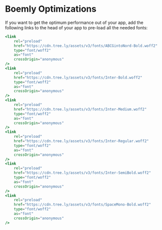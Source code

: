 <Meta title="Optimizations" />

# Boemly Optimizations

If you want to get the optimum performance out of your app, add the following links to the head of
your app to pre-load all the needed fonts:

```jsx
<link
    rel="preload"
    href="https://cdn.tree.ly/assets/v3/fonts/ABCGintoNord-Bold.woff2"
    type="font/woff2"
    as="font"
    crossOrigin="anonymous"
/>
<link
    rel="preload"
    href="https://cdn.tree.ly/assets/v3/fonts/Inter-Bold.woff2"
    type="font/woff2"
    as="font"
    crossOrigin="anonymous"
/>
<link
    rel="preload"
    href="https://cdn.tree.ly/assets/v3/fonts/Inter-Medium.woff2"
    type="font/woff2"
    as="font"
    crossOrigin="anonymous"
/>
<link
    rel="preload"
    href="https://cdn.tree.ly/assets/v3/fonts/Inter-Regular.woff2"
    type="font/woff2"
    as="font"
    crossOrigin="anonymous"
/>
<link
    rel="preload"
    href="https://cdn.tree.ly/assets/v3/fonts/Inter-SemiBold.woff2"
    type="font/woff2"
    as="font"
    crossOrigin="anonymous"
/>
<link
    rel="preload"
    href="https://cdn.tree.ly/assets/v3/fonts/SpaceMono-Bold.woff2"
    type="font/woff2"
    as="font"
    crossOrigin="anonymous"
/>
```
